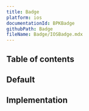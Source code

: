 ```yaml
---
title: Badge
platform: ios
documentationId: BPKBadge
githubPath: Badge
fileName: Badge/IOSBadge.mdx
---
```




## Table of contents

## Default

<IOSComponentScreenshots
  lightMode={screenshotAll}
  darkMode={screenshotAllDm}
  altText="The various configurations of badges." />

## Implementation

<Readme file={readme} />

